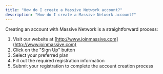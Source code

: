 ```yaml
---
title: "How do I create a Massive Network account?"
description: "How do I create a Massive Network account?"
---
```


Creating an account with Massive Network is a straightforward process:

1. Visit our website at [http://www.joinmassive.com](http://www.joinmassive.com)
2. Click on the "Sign Up" button
3. Select your preferred plan
4. Fill out the required registration information
5. Submit your registration to complete the account creation process